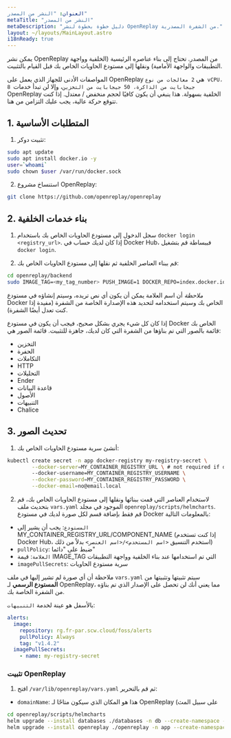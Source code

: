 ```yaml
---
العنوان: "النشر من المصدر"
metaTitle: "النشر من المصدر"
metaDescription: "دليل خطوة بخطوة لنشر OpenReplay من الشفرة المصدرية."
layout: ~/layouts/MainLayout.astro
i18nReady: true
---
```

يمكن نشر OpenReplay من المصدر. تحتاج إلى بناء عناصره الرئيسية (الخلفية وواجهة التطبيقات والواجهة الأمامية) ونقلها إلى مستودع الحاويات الخاص بك قبل القيام بالتثبيت.

المواصفات الأدنى للجهاز الذي يعمل على OpenReplay هي `2 معالجات من نوع vCPU، 8 جيجابايت من الذاكرة، 50 جيجابايت من التخزين`، وإلا لن تبدأ خدمات OpenReplay الخلفية بسهولة. هذا ينبغي أن يكون كافيًا لحجم منخفض / معتدل. إذا كنت تتوقع حركة عالية، يجب عليك التزامن من هنا.

## 1. المتطلبات الأساسية

1. تثبيت دوكر:


```bash
sudo apt update
sudo apt install docker.io -y
user=`whoami`
sudo chown $user /var/run/docker.sock
```


2. استنساخ مشروع OpenReplay:


```bash
git clone https://github.com/openreplay/openreplay
```


## 2. بناء خدمات الخلفية

1. سجل الدخول إلى مستودع الحاويات الخاص بك باستخدام `docker login <registry_url>`. إذا كان لديك حساب في Docker Hub، فببساطة قم بتشغيل `docker login`.

2. قم ببناء العناصر الخلفية ثم نقلها إلى مستودع الحاويات الخاص بك:


```bash
cd openreplay/backend
sudo IMAGE_TAG=<my_tag_number> PUSH_IMAGE=1 DOCKER_REPO=index.docker.io/<username> bash build.sh 
```


*ملاحظة* أن اسم العلامة يمكن أن يكون أي نص تريده، وسيتم إنشاؤه في مستودع Docker الخاص بك وسيتم استخدامه لتحديد هذه الإصدارة الخاصة من الشفرة (مفيدة إذا كنت تعدل أيضًا الشفرة).

إذا كان كل شيء يجري بشكل صحيح، فيجب أن يكون في مستودع Docker الخاص بك قائمة بالصور التي تم بناؤها من الشفرة التي كان لديك، جاهزة للتثبيت.
قائمة الصور هي:

- التخزين
- الحفرة
- التكاملات
- HTTP
- التحليلات
- Ender
- قاعدة البيانات
- الأصول
- التنبيهات
- Chalice

## 3. تحديث الصور

1. أنشئ سرية مستودع الحاويات الخاص بك:


```bash
kubectl create secret -n app docker-registry my-registry-secret \
        --docker-server=MY_CONTAINER_REGISTRY_URL \ # not required if docker hub
        --docker-username=MY_CONTAINER_REGISTRY_USERNAME \
        --docker-password=MY_CONTAINER_REGISTRY_PASSWORD \
        --docker-email=no@email.local 
```


2. لاستخدام العناصر التي قمت ببنائها ونقلها إلى مستودع الحاويات الخاص بك، قم بتحديث ملف `vars.yaml` الموجود في مجلد `openreplay/scripts/helmcharts`.
قم فقط بإضافة قسم لكل صورة لديك في مستودع Docker بالمعلومات التالية:

- `المستودع`: يجب أن يشير إلى MY_CONTAINER_REGISTRY_URL/COMPONENT_NAME (إذا كنت تستخدم Docker Hub، استخدم التنسيق `<اسم المستخدم>/<اسم العنصر>` بدلاً من ذلك)
- `pullPolicy`: ضبط على "دائما"
- `العلامة`: قيمة IMAGE_TAG التي تم استخدامها عند بناء الخلفية وواجهة التطبيقات
- `imagePullSecrets`: سرية مستودع الحاويات

ملاحظة أن أي صورة لم تشير إليها في ملف `vars.yaml` سيتم تثبيتها وتثبيتها من **المستودع الرسمي** لـ OpenReplay، مما يعني أنك لن تحصل على الإصدار الذي تم بناؤه من الشفرة الخاصة بك.

بالأسفل هو عينة لخدمة `التنبيهات`:


```yaml
alerts:
  image:
    repository: rg.fr-par.scw.cloud/foss/alerts
    pullPolicy: Always
    tag: "v1.4.2"
  imagePullSecrets: 
    - name: my-registry-secret
```


### تثبيت OpenReplay

1. افتح `/var/lib/openreplay/vars.yaml` ثم قم بالتحرير:
- `domainName`: هذا هو المكان الذي سيكون متاحًا لـ OpenReplay (على سبيل المث
```bash
cd openreplay/scripts/helmcharts
helm upgrade --install databases ./databases -n db --create-namespace --wait -f ./vars.yaml --atomic
helm upgrade --install openreplay ./openreplay -n app --create-namespace --wait -f ./vars.yaml --atomic
```
